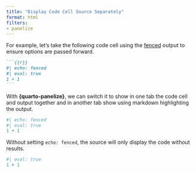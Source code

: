 ```yaml
---
title: "Display Code Cell Source Separately"
format: html
filters:
- panelize
---
```


For example, let's take the following code cell using the [fenced](https://quarto.org/docs/computations/execution-options.html#fenced-echo) output to ensure options are passed forward.

````md
```{{r}}
#| echo: fenced
#| eval: true
1 + 1
```
````

With **{quarto-panelize}**, we can switch it to show in one tab the code cell and output together and in another tab show using markdown highlighting the output.

:::{.to-panel}

```r
#| echo: fenced
#| eval: true
1 + 1
```

:::

Without setting `echo: fenced`, the source will only display the code without results.

:::{.to-panel}


```r
#| eval: true
1 + 1
```

:::
